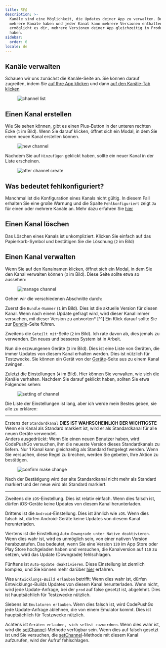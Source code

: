 ```yaml
---
title: 채널
description: >-
  Kanäle sind eine Möglichkeit, die Updates deiner App zu verwalten. Du kannst
  mehrere Kanäle haben und jeder Kanal kann mehrere Versionen enthalten. Dies
  ermöglicht es dir, mehrere Versionen deiner App gleichzeitig in Produktion zu
  haben.
sidebar:
  order: 6
locale: de
---
```


## Kanäle verwalten

Schauen wir uns zunächst die Kanäle-Seite an. Sie können darauf zugreifen, indem Sie [auf Ihre App klicken](/docs/webapp/main-page) und dann [auf den Kanäle-Tab klicken](/docs/webapp/main-app-page)

<figure><img src="/channels.webp" alt="channel list" /><figcaption></figcaption></figure>

## Einen Kanal erstellen

Wie Sie sehen können, gibt es einen Plus-Button in der unteren rechten Ecke (`1` im Bild). Wenn Sie darauf klicken, öffnet sich ein Modal, in dem Sie einen neuen Kanal erstellen können.
<figure><img style="margin-left: auto; margin-right: auto" src="/new_channel_modal.webp" alt="new channel" /><figcaption></figcaption></figure>

Nachdem Sie auf `Hinzufügen` geklickt haben, sollte ein neuer Kanal in der Liste erscheinen.
<figure><img src="/post-channel-create.webp" alt="after channel create" /><figcaption></figcaption></figure>

## Was bedeutet fehlkonfiguriert?
Manchmal ist die Konfiguration eines Kanals nicht gültig. In diesem Fall erhalten Sie eine große Warnung und die Spalte `Fehlkonfiguriert` zeigt `Ja` für einen oder mehrere Kanäle an.
Mehr dazu erfahren Sie [hier](/docs/cli/commands/#disable-updates-strategy)

## Einen Kanal löschen

Das Löschen eines Kanals ist unkompliziert. Klicken Sie einfach auf das Papierkorb-Symbol und bestätigen Sie die Löschung (`2` im Bild)

## Einen Kanal verwalten

Wenn Sie auf den Kanalnamen klicken, öffnet sich ein Modal, in dem Sie den Kanal verwalten können (`3` im Bild).
Diese Seite sollte etwa so aussehen:

<figure><img src="/manage_channel_main.webp" alt="manage channel" /><figcaption></figcaption></figure>

Gehen wir die verschiedenen Abschnitte durch:

Zuerst die `Bundle-Nummer` (`1` im Bild). Dies ist die aktuelle Version für diesen Kanal. Wenn nach einem Update gefragt wird, wird dieser Kanal immer versuchen, mit dieser Version zu antworten* [^1]
Ein Klick darauf sollte Sie zur [Bundle](/docs/webapp/bundles/)-Seite führen.

Zweitens die `Geteilt mit`-Seite (`2` im Bild). Ich rate davon ab, dies jemals zu verwenden. Ein neues und besseres System ist in Arbeit.

Nun die erzwungenen Geräte (`3` im Bild). Dies ist eine Liste von Geräten, die immer Updates von diesem Kanal erhalten werden. Dies ist nützlich für Testzwecke. Sie können ein Gerät von der [Geräte](/docs/webapp/devices/)-Seite aus zu einem Kanal zwingen.

Zuletzt die Einstellungen (`4` im Bild). Hier können Sie verwalten, wie sich die Kanäle verhalten.
Nachdem Sie darauf geklickt haben, sollten Sie etwa Folgendes sehen:

<figure><img src="/channel_settings.webp" alt="setting of channel" /><figcaption></figcaption></figure>

Die Liste der Einstellungen ist lang, aber ich werde mein Bestes geben, sie alle zu erklären:

---
Erstens der `Standardkanal` **DIES IST WAHRSCHEINLICH DER WICHTIGSTE**\
Wenn ein Kanal als Standard markiert ist, wird er als Standardkanal für alle neuen Geräte verwendet.\
Anders ausgedrückt: Wenn Sie einen neuen Benutzer haben, wird CodePushGo versuchen, ihm die neueste Version dieses Standardkanals zu liefern.
Nur 1 Kanal kann gleichzeitig als Standard festgelegt werden. Wenn Sie versuchen, diese Regel zu brechen, werden Sie gebeten, Ihre Aktion zu bestätigen.

<figure><img style="margin-left: auto; margin-right: auto" src="/confirm-make-default.webp" alt="confirm make change" /><figcaption></figcaption></figure>

Nach der Bestätigung wird der alte Standardkanal nicht mehr als Standard markiert und der neue wird als Standard markiert.

---
Zweitens die `iOS`-Einstellung. Dies ist relativ einfach. Wenn dies falsch ist, dürfen iOS-Geräte keine Updates von diesem Kanal herunterladen.

Drittens ist die `Android`-Einstellung. Dies ist ähnlich wie `iOS`. Wenn dies falsch ist, dürfen Android-Geräte keine Updates von diesem Kanal herunterladen.

Viertens ist die Einstellung `Auto-Downgrade unter Native deaktivieren`. Wenn dies wahr ist, wird es unmöglich sein, von einer nativen Version herabzustufen. Das bedeutet, wenn Sie eine Version `120` im App Store oder Play Store hochgeladen haben und versuchen, die Kanalversion auf `110` zu setzen, wird das Update (Downgrade) fehlschlagen.

Fünftens ist `Auto-Update deaktivieren`. Diese Einstellung ist ziemlich komplex, und Sie können mehr darüber [hier](/docs/cli/commands/#disable-updates-strategy) erfahren.

Was `Entwicklungs-Build erlauben` betrifft: Wenn dies wahr ist, dürfen Entwicklungs-Builds Updates von diesem Kanal herunterladen. Wenn nicht, wird jede Update-Anfrage, bei der `prod` auf false gesetzt ist, abgelehnt. Dies ist hauptsächlich für Testzwecke nützlich.

Siebens ist `Emulatoren erlauben`. Wenn dies falsch ist, wird CodePushGo jede Update-Anfrage ablehnen, die von einem Emulator kommt. Dies ist hauptsächlich für Testzwecke nützlich.

Achtens ist `Geräten erlauben, sich selbst zuzuordnen`. Wenn dies wahr ist, wird die [setChannel](/docs/plugin/api/#setchannel)-Methode verfügbar sein. Wenn dies auf falsch gesetzt ist und Sie versuchen, die [setChannel](/docs/plugin/api/#setchannel)-Methode mit diesem Kanal aufzurufen, wird der Aufruf fehlschlagen.
